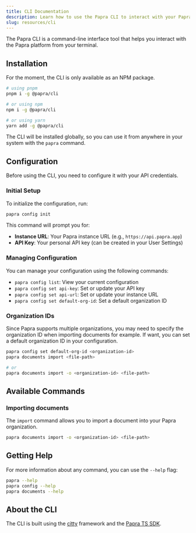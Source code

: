 ```yaml
---
title: CLI Documentation
description: Learn how to use the Papra CLI to interact with your Papra instance from the command line.
slug: resources/cli
---
```


The Papra CLI is a command-line interface tool that helps you interact with the Papra platform from your terminal.

## Installation

For the moment, the CLI is only available as an NPM package.

```bash
# using pnpm
pnpm i -g @papra/cli

# or using npm
npm i -g @papra/cli

# or using yarn
yarn add -g @papra/cli
```

The CLI will be installed globally, so you can use it from anywhere in your system with the `papra` command.

## Configuration

Before using the CLI, you need to configure it with your API credentials.

### Initial Setup

To initialize the configuration, run:

```bash
papra config init
```

This command will prompt you for:
- **Instance URL**: Your Papra instance URL (e.g., `https://api.papra.app`)
- **API Key**: Your personal API key (can be created in your User Settings)

### Managing Configuration

You can manage your configuration using the following commands:

- `papra config list`: View your current configuration
- `papra config set api-key`: Set or update your API key
- `papra config set api-url`: Set or update your instance URL
- `papra config set default-org-id`: Set a default organization ID

### Organization IDs

Since Papra supports multiple organizations, you may need to specify the organization ID when importing documents for example. If want, you can set a default organization ID in your configuration.

```bash
papra config set default-org-id <organization-id>
papra documents import <file-path>

# or 
papra documents import -o <organization-id> <file-path>
```

## Available Commands

### Importing documents

The `import` command allows you to import a document into your Papra organization.

```bash
papra documents import -o <organization-id> <file-path>
```

## Getting Help

For more information about any command, you can use the `--help` flag:

```bash
papra --help
papra config --help
papra documents --help
```


## About the CLI

The CLI is built using the [citty](https://github.com/unjs/citty) framework and the [Papra TS SDK](https://github.com/papra-hq/papra/tree/main/packages/api-sdk).



